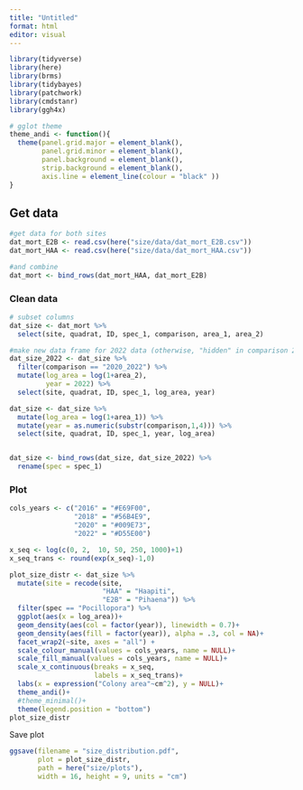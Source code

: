 ```yaml
---
title: "Untitled"
format: html
editor: visual
---
```


```r
library(tidyverse)
library(here)
library(brms)
library(tidybayes)
library(patchwork)
library(cmdstanr)
library(ggh4x)
```

```r
# gglot theme
theme_andi <- function(){
  theme(panel.grid.major = element_blank(),
        panel.grid.minor = element_blank(),
        panel.background = element_blank(), 
        strip.background = element_blank(),
        axis.line = element_line(colour = "black" ))
}
```

## Get data

```r
#get data for both sites
dat_mort_E2B <- read.csv(here("size/data/dat_mort_E2B.csv"))
dat_mort_HAA <- read.csv(here("size/data/dat_mort_HAA.csv"))

#and combine
dat_mort <- bind_rows(dat_mort_HAA, dat_mort_E2B)
```

### Clean data

```r
# subset columns
dat_size <- dat_mort %>% 
  select(site, quadrat, ID, spec_1, comparison, area_1, area_2)

#make new data frame for 2022 data (otherwise, "hidden" in comparison 2020 - 2022)
dat_size_2022 <- dat_size %>% 
  filter(comparison == "2020_2022") %>% 
  mutate(log_area = log(1+area_2),
         year = 2022) %>% 
  select(site, quadrat, ID, spec_1, log_area, year)

dat_size <- dat_size %>% 
  mutate(log_area = log(1+area_1)) %>% 
  mutate(year = as.numeric(substr(comparison,1,4))) %>% 
  select(site, quadrat, ID, spec_1, year, log_area)


dat_size <- bind_rows(dat_size, dat_size_2022) %>% 
  rename(spec = spec_1)

```

### Plot

```r
cols_years <- c("2016" = "#E69F00",
                "2018" = "#56B4E9",
                "2020" = "#009E73",
                "2022" = "#D55E00")

x_seq <- log(c(0, 2,  10, 50, 250, 1000)+1)
x_seq_trans <- round(exp(x_seq)-1,0)

plot_size_distr <- dat_size %>% 
  mutate(site = recode(site, 
                       "HAA" = "Haapiti",
                       "E2B" = "Pihaena")) %>% 
  filter(spec == "Pocillopora") %>% 
  ggplot(aes(x = log_area))+
  geom_density(aes(col = factor(year)), linewidth = 0.7)+
  geom_density(aes(fill = factor(year)), alpha = .3, col = NA)+
  facet_wrap2(~site, axes = "all") +
  scale_colour_manual(values = cols_years, name = NULL)+
  scale_fill_manual(values = cols_years, name = NULL)+
  scale_x_continuous(breaks = x_seq, 
                     labels = x_seq_trans)+
  labs(x = expression("Colony area"~cm^2), y = NULL)+
  theme_andi()+
  #theme_minimal()+
  theme(legend.position = "bottom")
plot_size_distr
```

Save plot

```r
ggsave(filename = "size_distribution.pdf",
       plot = plot_size_distr, 
       path = here("size/plots"),
       width = 16, height = 9, units = "cm")
```
